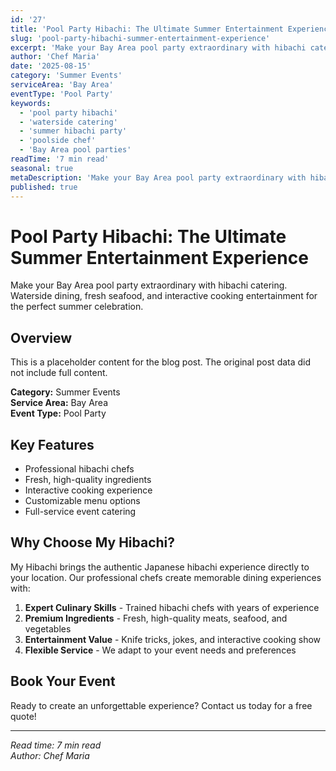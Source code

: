 ```yaml
---
id: '27'
title: 'Pool Party Hibachi: The Ultimate Summer Entertainment Experience'
slug: 'pool-party-hibachi-summer-entertainment-experience'
excerpt: 'Make your Bay Area pool party extraordinary with hibachi catering. Waterside dining, fresh seafood, and interactive cooking entertainment for the perfect summer celebration.'
author: 'Chef Maria'
date: '2025-08-15'
category: 'Summer Events'
serviceArea: 'Bay Area'
eventType: 'Pool Party'
keywords:
  - 'pool party hibachi'
  - 'waterside catering'
  - 'summer hibachi party'
  - 'poolside chef'
  - 'Bay Area pool parties'
readTime: '7 min read'
seasonal: true
metaDescription: 'Make your Bay Area pool party extraordinary with hibachi catering. Waterside dining, fresh seafood, and interactive cooking entertainment for summer celebrations.'
published: true
---
```


# Pool Party Hibachi: The Ultimate Summer Entertainment Experience

Make your Bay Area pool party extraordinary with hibachi catering. Waterside dining, fresh seafood, and interactive cooking entertainment for the perfect summer celebration.

## Overview

This is a placeholder content for the blog post. The original post data did not include full content.

**Category:** Summer Events  
**Service Area:** Bay Area  
**Event Type:** Pool Party

## Key Features

- Professional hibachi chefs
- Fresh, high-quality ingredients
- Interactive cooking experience
- Customizable menu options
- Full-service event catering

## Why Choose My Hibachi?

My Hibachi brings the authentic Japanese hibachi experience directly to your location. Our professional chefs create memorable dining experiences with:

1. **Expert Culinary Skills** - Trained hibachi chefs with years of experience
2. **Premium Ingredients** - Fresh, high-quality meats, seafood, and vegetables
3. **Entertainment Value** - Knife tricks, jokes, and interactive cooking show
4. **Flexible Service** - We adapt to your event needs and preferences

## Book Your Event

Ready to create an unforgettable experience? Contact us today for a free quote!

---

*Read time: 7 min read*  
*Author: Chef Maria*

